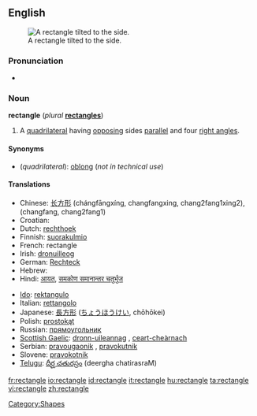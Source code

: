 {{wikipedia}}
==English==
[[Image:Geometry Rectangle.png|thumb|right|A rectangle tilted to the side.]]

===Pronunciation===
*{{audio|en-us-rectangle.ogg|Audio (US)}}

===Noun===
'''rectangle''' (''plural'' '''[[rectangles]]''')

# {{geometry}} A [[quadrilateral]] having [[opposing]] sides [[parallel]] and four [[right angle]]s.

====Synonyms====
*(''quadrilateral''): [[oblong]] (''not in technical use'')

====Translations====
{{trans-top|quadrilateral}}
*Chinese: [[长方形]] (chángfāngxíng, changfangxing, chang2fang1xing2), (changfang, chang2fang1)
*Croatian: {{t-|hr|pravokutnik|m}}
*Dutch: [[rechthoek]]
*Finnish: [[suorakulmio]]
*French: rectangle {{m}}
*Irish: [[dronuilleog]]
*German: [[Rechteck]] {{n}}
*Hebrew: {{he-translation|מלבן|malbén}} {{m}}
*Hindi: [[आयत]], [[समकोण समानान्तर चतुर्भुज]]
{{trans-mid}}
*[[Ido]]: [[rektangulo]]
*Italian: [[rettangolo]] {{m}}
*Japanese: [[長方形]] ([[ちょうほうけい]], chōhōkei)
*Polish: [[prostokąt]]
*Russian: [[прямоугольник]]
*[[Scottish Gaelic]]: [[dronn-uileannag]] {{f}}, [[ceart-cheàrnach]] {{m}}
*Serbian: [[pravougaonik]] {{m}}, [[pravokutnik]] {{m}}
*Slovene: [[pravokotnik]] {{m}}
*[[Telugu]]: [[దీర్ఘ చతురస్రం]] (deergha chatirasraM)
{{trans-bottom}}

[[Category:Shapes]]

[[fr:rectangle]]
[[io:rectangle]]
[[id:rectangle]]
[[it:rectangle]]
[[hu:rectangle]]
[[ta:rectangle]]
[[vi:rectangle]]
[[zh:rectangle]]